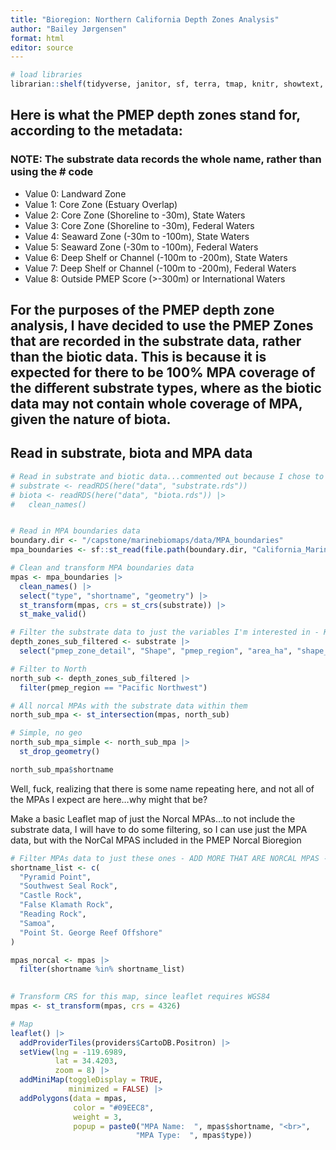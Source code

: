 ```yaml
---
title: "Bioregion: Northern California Depth Zones Analysis"
author: "Bailey Jørgensen"
format: html
editor: source
---
```


```r
# load libraries
librarian::shelf(tidyverse, janitor, sf, terra, tmap, knitr, showtext, gt, ggtext, leaflet)
```

## Here is what the PMEP depth zones stand for, according to the metadata:
### NOTE: The substrate data records the whole name, rather than using the # code

- Value 0: Landward Zone
- Value 1: Core Zone (Estuary Overlap)
- Value 2: Core Zone (Shoreline to -30m), State Waters
- Value 3: Core Zone (Shoreline to -30m), Federal Waters
- Value 4: Seaward Zone (-30m to -100m), State Waters
- Value 5: Seaward Zone (-30m to -100m), Federal Waters
- Value 6: Deep Shelf or Channel (-100m to -200m), State Waters
- Value 7: Deep Shelf or Channel (-100m to -200m), Federal Waters
- Value 8: Outside PMEP Score (>-300m) or International Waters

## For the purposes of the PMEP depth zone analysis, I have decided to use the PMEP Zones that are recorded in the substrate data, rather than the biotic data. This is because it is expected for there to be 100% MPA coverage of the different substrate types, where as the biotic data may not contain whole coverage of MPA, given the nature of biota. 

## Read in substrate, biota and MPA data

```r
# Read in substrate and biotic data...commented out because I chose to load the RDS files directly into the environment - uncomment to render
# substrate <- readRDS(here("data", "substrate.rds"))
# biota <- readRDS(here("data", "biota.rds")) |>
#   clean_names()


# Read in MPA boundaries data
boundary.dir <- "/capstone/marinebiomaps/data/MPA_boundaries"
mpa_boundaries <- sf::st_read(file.path(boundary.dir, "California_Marine_Protected_Areas_[ds582].shp"))

# Clean and transform MPA boundaries data
mpas <- mpa_boundaries |> 
  clean_names() |> 
  select("type", "shortname", "geometry") |> 
  st_transform(mpas, crs = st_crs(substrate)) |> 
  st_make_valid()

# Filter the substrate data to just the variables I'm interested in - KEEP GEO
depth_zones_sub_filtered <- substrate |>
  select("pmep_zone_detail", "Shape", "pmep_region", "area_ha", "shape_area")
```

```r
# Filter to North
north_sub <- depth_zones_sub_filtered |>
  filter(pmep_region == "Pacific Northwest")

# All norcal MPAs with the substrate data within them
north_sub_mpa <- st_intersection(mpas, north_sub)

# Simple, no geo
north_sub_mpa_simple <- north_sub_mpa |> 
  st_drop_geometry()
```

```r
north_sub_mpa$shortname
```
Well, fuck, realizing that there is some name repeating here, and not all of the MPAs I expect are here...why might that be?

Make a basic Leaflet map of just the Norcal MPAs...to not include the substrate data, I will have to do some filtering, so I can use just the MPA data, but with the NorCal MPAS included in the PMEP Norcal Bioregion

```r
# Filter MPAs data to just these ones - ADD MORE THAT ARE NORCAL MPAS - FIGURE OUT WHATS WRONG WITH PMEP DATA FILTERING
shortname_list <- c(
  "Pyramid Point",
  "Southwest Seal Rock",
  "Castle Rock",
  "False Klamath Rock",
  "Reading Rock",
  "Samoa",
  "Point St. George Reef Offshore"
)

mpas_norcal <- mpas |> 
  filter(shortname %in% shortname_list)
  

# Transform CRS for this map, since leaflet requires WGS84
mpas <- st_transform(mpas, crs = 4326)

# Map
leaflet() |>
  addProviderTiles(providers$CartoDB.Positron) |>
  setView(lng = -119.6989,
          lat = 34.4203,
          zoom = 8) |>
  addMiniMap(toggleDisplay = TRUE,
             minimized = FALSE) |>
  addPolygons(data = mpas,
              color = "#09EEC8",
              weight = 3,
              popup = paste0("MPA Name:  ", mpas$shortname, "<br>",
                            "MPA Type:  ", mpas$type))

```

